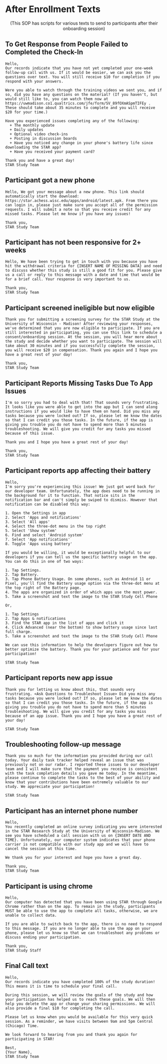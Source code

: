 # After Enrollment Texts {#sec-rafter_enrollment_messages} 

<center>(This SOP has scripts for various texts to send to participants after their onboarding session)</center>

## To Get Response from People Failed to Completed the Check-In  

```
Hello,    
Our records indicate that you have not yet completed your one-week follow-up call with us. If it would be easier, we can ask you the questions over text. You will still receive $10 for completion if you respond with your answers.

Were you able to watch through the training videos we sent you, and if so, did you have any questions on the material? (If you haven't, but would still like to, you can watch them now at https://uwmadison.co1.qualtrics.com/jfe/form/SV_89fOXmASpmTIFEy . These should take about 35 minutes to complete and you will receive $20 for your time.)

Have you experienced issues completing any of the following:
  + The monthly update  
  + Daily updates  
  + Optional video check-ins  
  + Posting in discussion boards  
  + Have you noticed any change in your phone's battery life since downloading the STAR app?  
  + Have you received your payment card?    

Thank you and have a great day!  
STAR Study Team
```

## Participant got a new phone

```
Hello, We got your message about a new phone. This link should automatically start the download: https://star.achess.wisc.edu/apps/android/latest.apk. From there you can login in, please just make sure you accept all of the permission requests. I will submit a note so that you receive credit for any missed tasks. Please let me know if you have any issues!

Thank you,
STAR Study Team
```

## Participant has not been responsive for 2+ weeks

```
Hello, We have been trying to get in touch with you because you have hit the withdrawal criteria for {INSERT NAME OF MISSING DATA} and need to discuss whether this study is still a good fit for you. Please give us a call or reply to this message with a date and time that would be for a brief call. Your response is very important to us.

Thank you,
STAR Study Team
```

## Participant screened ineligible but now eligible

```
Thank you for submitting a screening survey for the STAR Study at the University of Wisconsin - Madison! After reviewing your responses, we've determined that you are now eligible to participate. If you are still interested in participating, you can use this link to schedule a consent/onboarding session. At the session, you will hear more about the study and decide whether you want to participate. The session will take about 30 minutes and if you successfully complete the session, you will receive $20 in compensation. Thank you again and I hope you have a great rest of your day!

Thank you,  
STAR Study Team
```

## Participant Reports Missing Tasks Due To App Issues

```
I'm so sorry you had to deal with that! That sounds very frustrating. It looks like you were able to get into the app but I can send along instructions if you would like to have them on hand. Did you miss any tasks because you were locked out? If so, please let me know the dates so that I can credit you those tasks. In the future, if the app is giving you trouble you do not have to spend more than 5 minutes troubleshooting. We will give you credit for any tasks you missed because of this issue.

Thank you and I hope you have a great rest of your day!

Thank you,
STAR Study Team
```


## Participant reports app affecting their battery

```
Hello,
I'm sorry you're experiencing this issue! We just got word back for our developer team. Unfortunately, the app does need to be running in the background for it to function. That notice sits in the notification bar and can't simply be swiped to dismiss. However that notification can be disabled this way: 

1. Open the Settings in app  
2. Select 'Apps and notifications'  
3. Select 'All apps'  
4. Select the three-dot menu in the top right  
5. Select 'Show system'  
6. Find and select 'Android system'  
7. Select 'App notifications'  
8. Toggle 'Apps using battery'  

If you would be willing, it would be exceptionally helpful to our developers if you can tell us the specific battery usage on the app. You can do this in one of two ways:

1. Tap Settings.  
2. Tap Battery.  
3. Tap Phone Battery Usage. On some phones, such as Android 11 or Pixel, you'll find the Battery usage option via the three-dot menu at the top right of the Battery page.  
4. The apps are organized in order of which apps use the most power.  
5. Take a screenshot and text the image to the STAR Study Cell Phone  

Or,

1. Tap Settings  
2. Tap Apps & notifications  
3. Find the STAR app in the list of apps and click it  
4. Click Advanced (near the bottom) to show battery usage since last full charge.  
5. Take a screenshot and text the image to the STAR Study Cell Phone  

We can use this information to help the developers figure out how to better optimize the battery. Thank you for your patience and for your participation!

STAR Study Team
```

## Participant reports new app issue

```
Thank you for letting us know about this, that sounds very frustrating. <Ask Questions to Troubleshoot Issue> Did you miss any tasks because you were locked out? If so, please let me know the dates so that I can credit you those tasks. In the future, if the app is giving you trouble you do not have to spend more than 5 minutes troubleshooting. We will give you credit for any tasks you miss because of an app issue. Thank you and I hope you have a great rest of your day!

STAR Study Team
```

## Troubleshooting follow-up message

```
Thank you so much for the information you provided during our call today. Your daily task tracker helped reveal an issue that was previously not on our radar. I reported these issues to our developer team and I will make sure that the payment you receive is consistent with the task completion details you gave me today. In the meantime, please continue to complete the tasks to the best of your ability and know that your contributions have been extremely valuable to our study. We appreciate your participation!

STAR Study Team
```



## Participant has an internet phone number

```
Hello,  
You recently completed an online survey indicating you were interested in the STAR Research Study at the University of Wisconsin-Madison. We see you have scheduled a call session with us on {INSERT DATE AND TIME}. Unfortunately, our computer system indicates that your phone carrier is not compatible with our study app and we will have to cancel the session at this time.

We thank you for your interest and hope you have a great day.

Thank you,  
STAR Study Team
```

## Participant is using chrome

```
Hello,  
Our computer has detected that you have been using STAR through Google Chrome rather than on the app. To remain in the study, participants MUST be able to use the app to complete all tasks, otherwise, we are unable to collect data.

If you are able to switch back to the app, there is no need to respond to this message. If you are no longer able to use the app on your phone, please let us know so that we can troubleshoot any problems or discuss ending your participation.

Thank you,  
STAR Study Staff
```

## Final Call text   
```
Hello,  
Our records indicate you have completed 100% of the study duration! This means it is time to schedule your final call. 

During this session, we will review the goals of the study and how your participation has helped us to reach these goals. We will then help you delete the app or change your sharing permissions. We will also provide a final $10 for completing the call. 

Please let us know when you would be available for this very quick session. As a reminder, we have visits between 9am and 5pm Central (Chicago) Time.

We look forward to hearing from you and thank you again for participating in STAR!

Best,  
{Your Name},  
STAR Study Team
```
